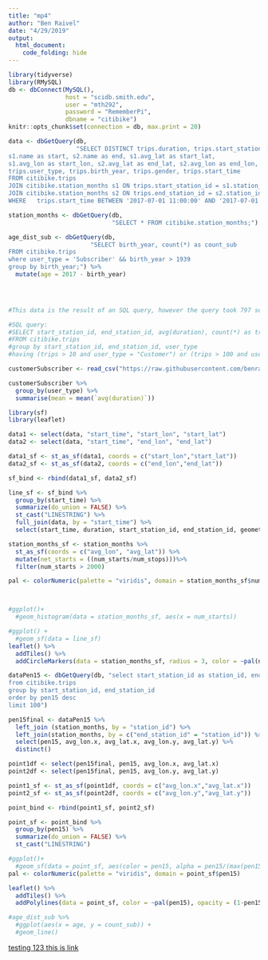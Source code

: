 ```yaml
---
title: "mp4"
author: "Ben Raivel"
date: "4/29/2019"
output:
  html_document:
    code_folding: hide
---
```


```r
library(tidyverse)
library(RMySQL)
db <- dbConnect(MySQL(), 
                host = "scidb.smith.edu", 
                user = "mth292", 
                password = "RememberPi", 
                dbname = "citibike")
knitr::opts_chunk$set(connection = db, max.print = 20)

data <- dbGetQuery(db,
                   "SELECT DISTINCT trips.duration, trips.start_station_id, trips.end_station_id, 
s1.name as start, s2.name as end, s1.avg_lat as start_lat, 
s1.avg_lon as start_lon, s2.avg_lat as end_lat, s2.avg_lon as end_lon,
trips.user_type, trips.birth_year, trips.gender, trips.start_time
FROM citibike.trips
JOIN citibike.station_months s1 ON trips.start_station_id = s1.station_id
JOIN citibike.station_months s2 ON trips.end_station_id = s2.station_id
WHERE   trips.start_time BETWEEN '2017-07-01 11:00:00' AND '2017-07-01 11:10:00';")

station_months <- dbGetQuery(db,
                             "SELECT * FROM citibike.station_months;")

age_dist_sub <- dbGetQuery(db,
                       "SELECT birth_year, count(*) as count_sub
FROM citibike.trips
where user_type = 'Subscriber' && birth_year > 1939
group by birth_year;") %>%
  mutate(age = 2017 - birth_year)
  



#This data is the result of an SQL query, however the query took 797 seconds to run so I exported the result as a csv and uploaded it to our github repository so the data can be loaded using read_csv() and the document can be knitted much quicker

#SQL query:
#SELECT start_station_id, end_station_id, avg(duration), count(*) as trips, user_type
#FROM citibike.trips
#group by start_station_id, end_station_id, user_type
#having (trips > 10 and user_type = "Customer") or (trips > 100 and user_type = "Subscriber");

customerSubscriber <- read_csv("https://raw.githubusercontent.com/benraivel/mp4/master/CustomerVSSubscriberData.csv")

```

```r
customerSubscriber %>%
  group_by(user_type) %>%
  summarise(mean = mean(`avg(duration)`))
```


```r
library(sf)
library(leaflet)

data1 <- select(data, "start_time", "start_lon", "start_lat")
data2 <- select(data, "start_time", "end_lon", "end_lat")

data1_sf <- st_as_sf(data1, coords = c("start_lon","start_lat"))
data2_sf <- st_as_sf(data2, coords = c("end_lon","end_lat"))

sf_bind <- rbind(data1_sf, data2_sf)

line_sf <- sf_bind %>%
  group_by(start_time) %>%
  summarize(do_union = FALSE) %>%
  st_cast("LINESTRING") %>%
  full_join(data, by = "start_time") %>%
  select(start_time, duration, start_station_id, end_station_id, geometry)

station_months_sf <- station_months %>%
  st_as_sf(coords = c("avg_lon", "avg_lat")) %>%
  mutate(net_starts = ((num_starts/num_stops)))%>%
  filter(num_starts > 2000)

pal <- colorNumeric(palette = "viridis", domain = station_months_sf$num_starts)



#ggplot()+
  #geom_histogram(data = station_months_sf, aes(x = num_starts))

#ggplot() +
  #geom_sf(data = line_sf)
leaflet() %>%
  addTiles() %>%
  addCircleMarkers(data = station_months_sf, radius = 3, color = ~pal(num_starts))
```

```r
dataPen15 <- dbGetQuery(db, "select start_station_id as station_id, end_station_id, count(*) as pen15
from citibike.trips
group by start_station_id, end_station_id
order by pen15 desc
limit 100")

```

```r

pen15final <- dataPen15 %>%
  left_join (station_months, by = "station_id") %>%
  left_join(station_months, by = c("end_station_id" = "station_id")) %>%
  select(pen15, avg_lon.x, avg_lat.x, avg_lon.y, avg_lat.y) %>%
  distinct()

point1df <- select(pen15final, pen15, avg_lon.x, avg_lat.x)
point2df <- select(pen15final, pen15, avg_lon.y, avg_lat.y)

point1_sf <- st_as_sf(point1df, coords = c("avg_lon.x","avg_lat.x"))
point2_sf <- st_as_sf(point2df, coords = c("avg_lon.y","avg_lat.y"))

point_bind <- rbind(point1_sf, point2_sf)

point_sf <- point_bind %>%
  group_by(pen15) %>%
  summarize(do_union = FALSE) %>%
  st_cast("LINESTRING")

#ggplot()+
  #geom_sf(data = point_sf, aes(color = pen15, alpha = pen15/(max(pen15)*100)))
pal <- colorNumeric(palette = "viridis", domain = point_sf$pen15)

leaflet() %>%
  addTiles() %>%
  addPolylines(data = point_sf, color = ~pal(pen15), opacity = (1-pen15final$pen15/max(pen15final$pen15)))

#age_dist_sub %>%
  #ggplot(aes(x = age, y = count_sub)) +
  #geom_line()
```

[testing 123 this is link](https://github.com/benraivel/mp4)
